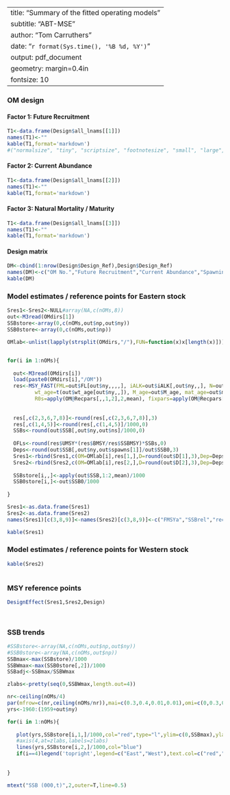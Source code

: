 
---
title: "Summary of the fitted operating models"
subtitle: "ABT-MSE"
author: "Tom Carruthers"
date:  "`r format(Sys.time(), '%B %d, %Y')`"
output: pdf_document
geometry: margin=0.4in
fontsize: 10
---

### OM design 

#### Factor 1: Future Recruitment 

```r
T1<-data.frame(Design$all_lnams[[1]])
names(T1)<-""
kable(T1,format='markdown')
#("normalsize", "tiny", "scriptsize", "footnotesize", "small", "large", "Large", "LARGE", "huge", "Huge
```

#### Factor 2: Current Abundance 

```r
T1<-data.frame(Design$all_lnams[[2]])
names(T1)<-""
kable(T1,format='markdown')

```

#### Factor 3: Natural Mortality / Maturity

```r
T1<-data.frame(Design$all_lnams[[3]])
names(T1)<-""
kable(T1,format='markdown')

```



#### Design matrix

```r

DM<-cbind(1:nrow(Design$Design_Ref),Design$Design_Ref)
names(DM)<-c("OM No.","Future Recruitment","Current Abundance","Spawning Fraction")
kable(DM)

```


### Model estimates / reference points for Eastern stock

```r

Sres1<-Sres2<-NULL#array(NA,c(nOMs,8))
out<-M3read(OMdirs[1])
SSBstore<-array(0,c(nOMs,out$np,out$ny))
SSB0store<-array(0,c(nOMs,out$np))

OMlab<-unlist(lapply(strsplit(OMdirs,"/"),FUN=function(x)x[length(x)]))


for(i in 1:nOMs){
  
  out<-M3read(OMdirs[i])
  load(paste0(OMdirs[i],"/OM"))
  res<-MSY_FAST(FML=out$FL[out$ny,,,,], iALK=out$iALK[,out$ny,,], N=out$N[,out$ny,,,],
         wt_age=t(out$wt_age[out$ny,,]), M_age=out$M_age, mat_age=out$mat_age,
         R0s=apply(OM@Recpars[,,1,2],2,mean), fixpars=apply(OM@Recpars[,,1,1],2,mean))
  
  
  res[,c(2,3,6,7,8)]<-round(res[,c(2,3,6,7,8)],3)
  res[,c(1,4,5)]<-round(res[,c(1,4,5)]/1000,0)
  SSBs<-round(out$SSB[,out$ny,out$ns]/1000,0)
 
  OFLs<-round(res$UMSY*(res$BMSY/res$SSBMSY)*SSBs,0)
  Deps<-round(out$SSB[,out$ny,out$spawns[1]]/out$SSB0,3)
  Sres1<-rbind(Sres1,c(OM=OMlab[i],res[1,],D=round(out$D[1],3),Dep=Deps[1],SSB=SSBs[1],OFL=OFLs[1]))
  Sres2<-rbind(Sres2,c(OM=OMlab[i],res[2,],D=round(out$D[2],3),Dep=Deps[2],SSB=SSBs[2],OFL=OFLs[2]))
  
  SSBstore[i,,]<-apply(out$SSB,1:2,mean)/1000
  SSB0store[i,]<-out$SSB0/1000
  
}

Sres1<-as.data.frame(Sres1)
Sres2<-as.data.frame(Sres2)
names(Sres1)[c(3,8,9)]<-names(Sres2)[c(3,8,9)]<-c("FMSYa","SSBrel","recMSY")

kable(Sres1)

```


### Model estimates / reference points for Western stock
```r

kable(Sres2)
  
```


### MSY reference points

```r

DesignEffect(Sres1,Sres2,Design)

  
```


### SSB trends

```r

#SSBstore<-array(NA,c(nOMs,out$np,out$ny))
#SSB0store<-array(NA,c(nOMs,out$np))
SSBmax<-max(SSBstore)/1000
SSBWmax<-max(SSB0store[,2])/1000
SSBadj<-SSBmax/SSBWmax

zlabs<-pretty(seq(0,SSBWmax,length.out=4))

nr<-ceiling(nOMs/4)
par(mfrow=c(nr,ceiling(nOMs/nr)),mai=c(0.3,0.4,0.01,0.01),omi=c(0,0.3,0,0))
yrs<-1960:(1959+out$ny)

for(i in 1:nOMs){
  
   plot(yrs,SSBstore[i,1,]/1000,col="red",type="l",ylim=c(0,SSBmax),ylab="",xlab="")
   #axis(4,at=zlabs,labels=zlabs)
   lines(yrs,SSBstore[i,2,]/1000,col="blue")
   if(i==4)legend('topright',legend=c("East","West"),text.col=c("red","blue"),bty='n')
   
  
}  

mtext("SSB (000,t)",2,outer=T,line=0.5)

```





